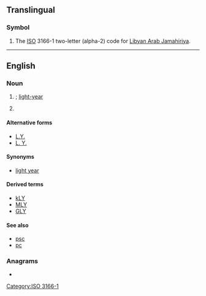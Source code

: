 {{also|ly|Ly|lý|Lý|-ly|-lý|.ly|ly.|ly-}}
==Translingual==

===Symbol===
{{head|mul|symbol}}

# The [[ISO]] 3166-1 two-letter (alpha-2) code for [[Libyan Arab Jamahiriya]].

[[Category:ISO 3166-1]]

----

==English==

===Noun===
{{en-noun|~}}

# {{lb|en|astronomy|countable}} {{alternative spelling of|en|ly}}; [[light-year]]
# {{lb|en|uncountable}} {{initialism of|en|lethal yellowing}}

====Alternative forms====
* [[L.Y.]]
* [[L. Y.]]

====Synonyms====
* [[light year]]

====Derived terms====
* [[kLY]]
* [[MLY]]
* [[GLY]]

====See also====
* [[psc]]
* [[pc]]

===Anagrams===
* {{anagrams|en|a=ly|-yl|YL}}
